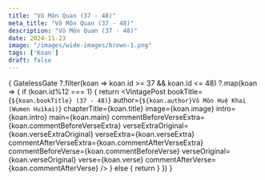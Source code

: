 ```yaml
---
title: "Vô Môn Quan (37 - 48)"
meta_title: "Vô Môn Quan (37 - 48)"
description: "Vô Môn Quan (37 - 48)"
date: 2024-11-23
image: "/images/wide-images/brown-1.png"
tags: ['Koan']
draft: false
---
```



<div class="container zh-koans">

  {
    GatelessGate
      ?.filter(koan => koan.id >= 37 && koan.id <= 48)
      ?.map(koan => {
        if (koan.id%12 === 1) {
          return <VintagePost bookTitle={`${koan.bookTitle} (37 - 48)`} author={`${koan.author}Vô Môn Huệ Khai (Wumen Huìkai)`}
                       chapterTitle={koan.title} image={koan.image}
                       intro={koan.intro} main={koan.main}
                              commentBeforeVerseExtra={koan.commentBeforeVerseExtra}
                              verseExtraOriginal={koan.verseExtraOriginal}
                              verseExtra={koan.verseExtra}
                              commentAfterVerseExtra={koan.commentAfterVerseExtra}
                              commentBeforeVerse={koan.commentBeforeVerse}
                              verseOriginal={koan.verseOriginal}
                              verse={koan.verse}
                              commentAfterVerse={koan.commentAfterVerse}
          />
        } else {
          return <VintagePost chapterTitle={koan.title} image={koan.image}
                              intro={koan.intro} main={koan.main}
                              commentBeforeVerseExtra={koan.commentBeforeVerseExtra}
                              verseExtraOriginal={koan.verseExtraOriginal}
                              verseExtra={koan.verseExtra}
                              commentAfterVerseExtra={koan.commentAfterVerseExtra}
                              commentBeforeVerse={koan.commentBeforeVerse}
                              verseOriginal={koan.verseOriginal}
                              verse={koan.verse}
                              commentAfterVerse={koan.commentAfterVerse}
          />
        }
      })
  }

</div>
